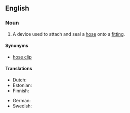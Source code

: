 ==English==
{{wikipedia}}

===Noun===
{{en-noun}}

# A device used to attach and seal a [[hose]] onto a [[fitting]].

====Synonyms====
* [[hose clip]]

====Translations====
{{trans-top|device to clamp a hose to a fitting}}
* Dutch: {{t|nl|slangklem}}
* Estonian: {{t|et|voolikuklamber}}
* Finnish: {{t|fi|letkunkiristin}}
{{trans-mid}}
* German: {{t+|de|Schlauchschelle|f}}
* Swedish: {{t|sv|slangklämma|c}}
{{trans-bottom}}